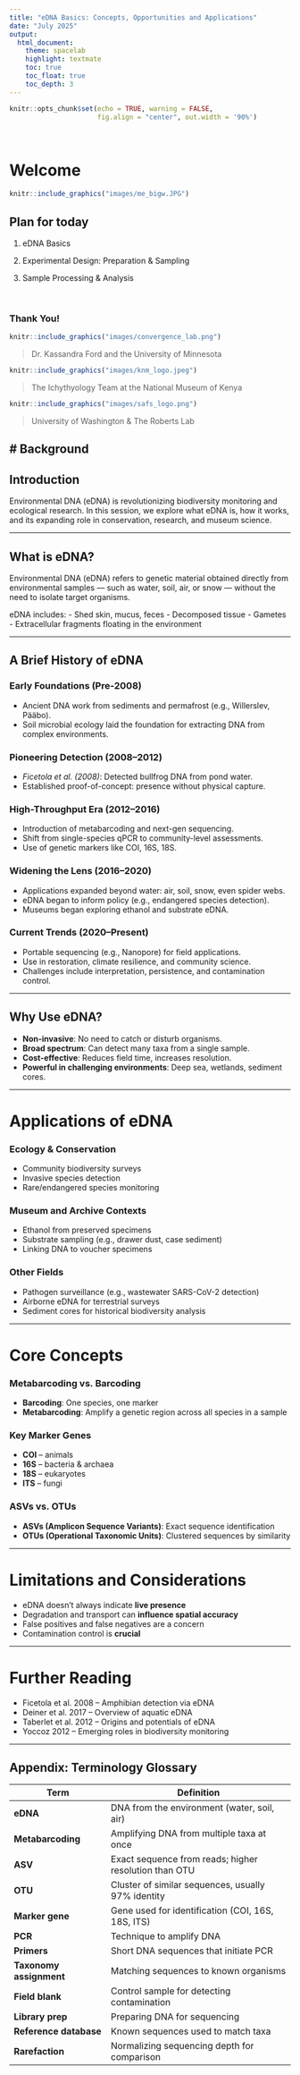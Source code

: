 ```yaml
---
title: "eDNA Basics: Concepts, Opportunities and Applications"
date: "July 2025"
output:
  html_document:
    theme: spacelab
    highlight: textmate
    toc: true
    toc_float: true
    toc_depth: 3
---
```


```r
knitr::opts_chunk$set(echo = TRUE, warning = FALSE,
                      fig.align = "center", out.width = '90%')
```

<br>

# Welcome

```r
knitr::include_graphics("images/me_bigw.JPG")
```


## Plan for today

1.  eDNA Basics

2.  Experimental Design: Preparation & Sampling

3.  Sample Processing & Analysis

<br>

### Thank You!
```r
knitr::include_graphics("images/convergence_lab.png")
```

>Dr. Kassandra Ford and the University of Minnesota

```r
knitr::include_graphics("images/knm_logo.jpeg")
```

>The Ichythyology Team at the National Museum of Kenya

```r
knitr::include_graphics("images/safs_logo.png")
```
>University of Washington & The Roberts Lab

# Background
---

## Introduction

Environmental DNA (eDNA) is revolutionizing biodiversity monitoring and ecological research. In this session, we explore what eDNA is, how it works, and its expanding role in conservation, research, and museum science.

------------------------------------------------------------------------

## What is eDNA?

Environmental DNA (eDNA) refers to genetic material obtained directly from environmental samples — such as water, soil, air, or snow — without the need to isolate target organisms.

eDNA includes: - Shed skin, mucus, feces - Decomposed tissue - Gametes - Extracellular fragments floating in the environment

------------------------------------------------------------------------

## A Brief History of eDNA

### Early Foundations (Pre-2008)

-   Ancient DNA work from sediments and permafrost (e.g., Willerslev, Pääbo).
-   Soil microbial ecology laid the foundation for extracting DNA from complex environments.

### Pioneering Detection (2008–2012)

-   *Ficetola et al. (2008)*: Detected bullfrog DNA from pond water.
-   Established proof-of-concept: presence without physical capture.

### High-Throughput Era (2012–2016)

-   Introduction of metabarcoding and next-gen sequencing.
-   Shift from single-species qPCR to community-level assessments.
-   Use of genetic markers like COI, 16S, 18S.

### Widening the Lens (2016–2020)

-   Applications expanded beyond water: air, soil, snow, even spider webs.
-   eDNA began to inform policy (e.g., endangered species detection).
-   Museums began exploring ethanol and substrate eDNA.

### Current Trends (2020–Present)

-   Portable sequencing (e.g., Nanopore) for field applications.
-   Use in restoration, climate resilience, and community science.
-   Challenges include interpretation, persistence, and contamination control.

------------------------------------------------------------------------

## Why Use eDNA?

-   **Non-invasive**: No need to catch or disturb organisms.
-   **Broad spectrum**: Can detect many taxa from a single sample.
-   **Cost-effective**: Reduces field time, increases resolution.
-   **Powerful in challenging environments**: Deep sea, wetlands, sediment cores.

------------------------------------------------------------------------

# Applications of eDNA

### Ecology & Conservation

-   Community biodiversity surveys
-   Invasive species detection
-   Rare/endangered species monitoring

### Museum and Archive Contexts

-   Ethanol from preserved specimens
-   Substrate sampling (e.g., drawer dust, case sediment)
-   Linking DNA to voucher specimens

### Other Fields

-   Pathogen surveillance (e.g., wastewater SARS-CoV-2 detection)
-   Airborne eDNA for terrestrial surveys
-   Sediment cores for historical biodiversity analysis

------------------------------------------------------------------------

# Core Concepts

### Metabarcoding vs. Barcoding

-   **Barcoding**: One species, one marker
-   **Metabarcoding**: Amplify a genetic region across all species in a sample

### Key Marker Genes

-   **COI** – animals
-   **16S** – bacteria & archaea
-   **18S** – eukaryotes
-   **ITS** – fungi

### ASVs vs. OTUs

-   **ASVs (Amplicon Sequence Variants)**: Exact sequence identification
-   **OTUs (Operational Taxonomic Units)**: Clustered sequences by similarity

------------------------------------------------------------------------

# Limitations and Considerations

-   eDNA doesn't always indicate **live presence**
-   Degradation and transport can **influence spatial accuracy**
-   False positives and false negatives are a concern
-   Contamination control is **crucial**

------------------------------------------------------------------------

# Further Reading

-   Ficetola et al. 2008 – Amphibian detection via eDNA
-   Deiner et al. 2017 – Overview of aquatic eDNA
-   Taberlet et al. 2012 – Origins and potentials of eDNA
-   Yoccoz 2012 – Emerging roles in biodiversity monitoring

------------------------------------------------------------------------

## Appendix: Terminology Glossary

| Term | Definition |
|----|----|
| **eDNA** | DNA from the environment (water, soil, air) |
| **Metabarcoding** | Amplifying DNA from multiple taxa at once |
| **ASV** | Exact sequence from reads; higher resolution than OTU |
| **OTU** | Cluster of similar sequences, usually 97% identity |
| **Marker gene** | Gene used for identification (COI, 16S, 18S, ITS) |
| **PCR** | Technique to amplify DNA |
| **Primers** | Short DNA sequences that initiate PCR |
| **Taxonomy assignment** | Matching sequences to known organisms |
| **Field blank** | Control sample for detecting contamination |
| **Library prep** | Preparing DNA for sequencing |
| **Reference database** | Known sequences used to match taxa |
| **Rarefaction** | Normalizing sequencing depth for comparison |
